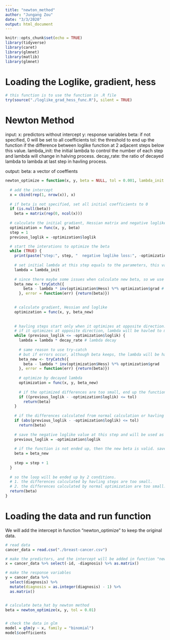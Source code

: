 ```yaml
---
title: "newton_method"
author: "Jungang Zou"
date: "3/3/2020"
output: html_document
---
```


```r
knitr::opts_chunk$set(echo = TRUE)
library(tidyverse)
library(caret)
library(glmnet)
library(matlib)
library(glmnet)
```

# Loading the Loglike, gradient, hess
```r
# this function is to use the function in .R file
try(source("./loglike_grad_hess_func.R"), silent = TRUE)
```



# Newton Method

input:
x: predictors without intercept
y: response variables
beta: if not specified, 0 will be set to all coefficients
tol: the threshold to end up the function if the difference between loglike function at 2 adjacent steps below this value.
lambda_init: the initial lambda to control the number of each step and lambda will change in halving process.
decay_rate: the ratio of decayed lambda to lambda at last step in havling process.

output:
beta: a vector of coeffients

```r
newton_optimize = function(x, y, beta = NULL, tol = 0.001, lambda_init = 1, decay_rate = 0.5){
  
  # add the intercept
  x = cbind(rep(1, nrow(x)), x)
  
  # if beta is not specified, set all initial coefficients to 0
  if (is.null(beta))
    beta = matrix(rep(0, ncol(x)))
  
  # calculate the initial gradient, Hessian matrix and negative loglike funtion
  optimization = func(x, y, beta)
  step = 1
  previous_loglik = -optimization$loglik

  # start the interations to optimize the beta
  while (TRUE) {
    print(paste("step:", step, "  negative loglike loss:", -optimization$loglik))
   
    # set initial lambda at this step equals to the parameters, this variable will change in havling step
    lambda = lambda_init
    
    # since there maybe some issues when calculate new beta, so we use try-catch sentence. If some errors ocurr, the beta will be kept as the beta at last step.
    beta_new <- tryCatch({
        beta - lambda * inv(optimization$Hess) %*% optimization$grad # calculate new beta, if no errors, the result will be given to variable "beta_new" 
      }, error = function(err) {return(beta)})

    
    # calculate gradient, Hessian and loglike   
    optimization = func(x, y, beta_new)
   
    
    # havling steps start only when it optimizes at opposite direction.
    # if it optimizes at opposite direction, lambda will be havled to make the step smaller. 
    while (previous_loglik <= -optimization$loglik) {
      lambda = lambda * decay_rate # lambda decay
      
      # same reason to use try-catch
      # but if errors occur, although beta keeps, the lambda will be havled at next step, makes the result different.
      beta_new <- tryCatch({
        beta - lambda * inv(optimization$Hess) %*% optimization$grad
      }, error = function(err) {return(beta)})
      
      # optimize by decayed lambda
      optimization = func(x, y, beta_new)
      
      # if the optimized differences are too small, end up the function and return beta. 
      if ((previous_loglik - -optimization$loglik) <= tol)
        return(beta)
    }
    
    # if the differences calculated from normal calculation or havling steps are too small, end up the function and return beta. 
    if (abs(previous_loglik - -optimization$loglik) <= tol)
      return(beta)
    
    # save the negative loglike value at this step and will be used as previous loglike value at next step.
    previous_loglik = -optimization$loglik
    
    # if the function is not ended up, then the new beta is valid. save it.
    beta = beta_new 
    
    step = step + 1
  }
  
  # so the loop will be ended up by 2 conditions.
  # 1. the differences calculated by havling steps are too small.
  # 2. the differences calculated by normal optimization are too small.
  return(beta)
}


```


# Loading the data and run function

We will add the intercept in function "newton_optimize" to keep the original data.

```r
# read data
cancer_data = read.csv("./breast-cancer.csv")

# make the predictors, and the intercept will be added in function "newton_optimize" instead of here.
x = cancer_data %>% select(-id, -diagnosis) %>% as.matrix()

# make the response variables
y = cancer_data %>% 
  select(diagnosis) %>% 
  mutate(diagnosis = as.integer(diagnosis) - 1) %>% 
  as.matrix()


# calculate beta_hat by newton method 
beta = newton_optimize(x, y, tol = 0.01)


# check the data in glm
model = glm(y ~ x, family = "binomial")
model$coefficients
```